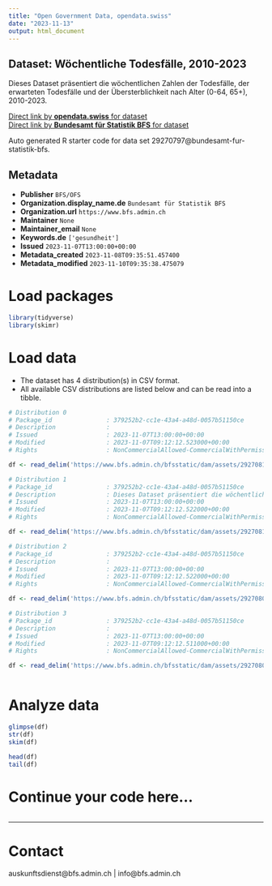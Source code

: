 ```yaml
---
title: "Open Government Data, opendata.swiss"
date: "2023-11-13"
output: html_document
---
```


## Dataset: Wöchentliche Todesfälle, 2010-2023

Dieses Dataset präsentiert die wöchentlichen Zahlen der Todesfälle, der erwarteten Todesfälle und der Übersterblichkeit nach Alter (0-64, 65+), 2010-2023.

[Direct link by **opendata.swiss** for dataset](https://opendata.swiss/de/dataset/wochentliche-todesfalle-2010-2023)<br>
[Direct link by **Bundesamt für Statistik BFS** for dataset](https://www.bfs.admin.ch/asset/de/ts-d-14.03.04.03-wr)

Auto generated R starter code for data set 29270797@bundesamt-fur-statistik-bfs.

## Metadata

- **Publisher** `BFS/OFS`
- **Organization.display_name.de** `Bundesamt für Statistik BFS`
- **Organization.url** `https://www.bfs.admin.ch`
- **Maintainer** `None`
- **Maintainer_email** `None`
- **Keywords.de** `['gesundheit']`
- **Issued** `2023-11-07T13:00:00+00:00`
- **Metadata_created** `2023-11-08T09:35:51.457400`
- **Metadata_modified** `2023-11-10T09:35:38.475079`


# Load packages

```r

library(tidyverse)
library(skimr)

```

# Load data

-   The dataset has 4 distribution(s) in CSV format.
-   All available CSV distributions are listed below and can be read into a tibble.

```r

# Distribution 0
# Package_id               : 379252b2-cc1e-43a4-a48d-0057b51150ce
# Description              : 
# Issued                   : 2023-11-07T13:00:00+00:00
# Modified                 : 2023-11-07T09:12:12.523000+00:00
# Rights                   : NonCommercialAllowed-CommercialWithPermission-ReferenceRequired

df <- read_delim('https://www.bfs.admin.ch/bfsstatic/dam/assets/29270818/master')

# Distribution 1
# Package_id               : 379252b2-cc1e-43a4-a48d-0057b51150ce
# Description              : Dieses Dataset präsentiert die wöchentlichen Zahlen der Todesfälle, der erwarteten Todesfälle und der Übersterblichkeit nach Alter (0-64, 65+), 2010-2023.
# Issued                   : 2023-11-07T13:00:00+00:00
# Modified                 : 2023-11-07T09:12:12.522000+00:00
# Rights                   : NonCommercialAllowed-CommercialWithPermission-ReferenceRequired

df <- read_delim('https://www.bfs.admin.ch/bfsstatic/dam/assets/29270814/master')

# Distribution 2
# Package_id               : 379252b2-cc1e-43a4-a48d-0057b51150ce
# Description              : 
# Issued                   : 2023-11-07T13:00:00+00:00
# Modified                 : 2023-11-07T09:12:12.522000+00:00
# Rights                   : NonCommercialAllowed-CommercialWithPermission-ReferenceRequired

df <- read_delim('https://www.bfs.admin.ch/bfsstatic/dam/assets/29270807/master')

# Distribution 3
# Package_id               : 379252b2-cc1e-43a4-a48d-0057b51150ce
# Description              : 
# Issued                   : 2023-11-07T13:00:00+00:00
# Modified                 : 2023-11-07T09:12:12.511000+00:00
# Rights                   : NonCommercialAllowed-CommercialWithPermission-ReferenceRequired

df <- read_delim('https://www.bfs.admin.ch/bfsstatic/dam/assets/29270804/master')



```

# Analyze data

```r

glimpse(df)
str(df)
skim(df)

head(df)
tail(df)

```

# Continue your code here...

```r

```

------------------------------------------------------------------------

# Contact

auskunftsdienst@bfs.admin.ch | info@bfs.admin.ch
